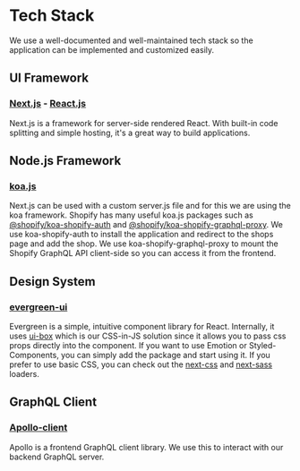 
<SEO
  title="Openship Tech Stack"
  description="Find out what Openship uses under the hood"
/>

# Tech Stack

We use a well-documented and well-maintained tech stack so the application can be implemented and customized easily.

## UI Framework

### [Next.js](https://nextjs.org/docs) - [React.js](https://reactjs.org/docs/getting-started.html)

Next.js is a framework for server-side rendered React. With built-in code splitting and simple hosting, it's a great way to build applications.

## Node.js Framework

### [koa.js](https://koajs.com/)

Next.js can be used with a custom server.js file and for this we are using the koa framework. Shopify has many useful koa.js packages such as [@shopify/koa-shopify-auth](https://github.com/Shopify/quilt/tree/master/packages/koa-shopify-auth) and [@shopify/koa-shopify-graphql-proxy](https://github.com/Shopify/quilt/tree/master/packages/koa-shopify-graphql-proxy). We use koa-shopify-auth to install the application and redirect to the shops page and add the shop. We use koa-shopify-graphql-proxy to mount the Shopify GraphQL API client-side so you can access it from the frontend.

## Design System

### [evergreen-ui](https://evergreen.segment.com/components/)

Evergreen is a simple, intuitive component library for React. Internally, it uses [ui-box](https://github.com/segmentio/ui-box) which is our CSS-in-JS solution since it allows you to pass css props directly into the component. If you want to use Emotion or Styled-Components, you can simply add the package and start using it. If you prefer to use basic CSS, you can check out the [next-css](https://github.com/zeit/next-plugins/tree/master/packages/next-css) and [next-sass](https://github.com/zeit/next-plugins/tree/master/packages/next-sass) loaders.

## GraphQL Client

### [Apollo-client](https://www.apollographql.com/docs/react/)

Apollo is a frontend GraphQL client library. We use this to interact with our backend GraphQL server.